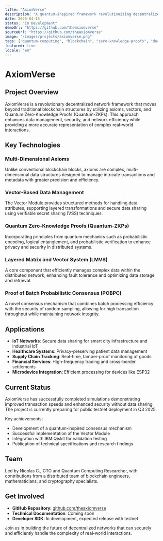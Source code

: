 ```yaml
---
title: "AxiomVerse"
description: "A quantum-inspired framework revolutionizing decentralized networks with axioms, vectors, and quantum zero-knowledge proofs"
date: 2025-04-15
status: "In Development"
demoUrl: "https://github.com/theaxiomverse"
sourceUrl: "https://github.com/theaxiomverse"
image: "/images/projects/axiomverse.png"
tags: ["quantum-computing", "blockchain", "zero-knowledge-proofs", "decentralized-networks"]
featured: true
locale: "en"
---
```


# AxiomVerse

## Project Overview

AxiomVerse is a revolutionary decentralized network framework that moves beyond traditional blockchain structures by utilizing axioms, vectors, and Quantum Zero-Knowledge Proofs (Quantum-ZKPs). This approach enhances data management, security, and network efficiency while providing a more accurate representation of complex real-world interactions.

## Key Technologies

### Multi-Dimensional Axioms
Unlike conventional blockchain blocks, axioms are complex, multi-dimensional data structures designed to manage intricate transactions and metadata with greater precision and efficiency.

### Vector-Based Data Management
The Vector Module provides structured methods for handling data attributes, supporting layered transformations and secure data sharing using verifiable secret sharing (VSS) techniques.

### Quantum Zero-Knowledge Proofs (Quantum-ZKPs)
Incorporating principles from quantum mechanics such as probabilistic encoding, logical entanglement, and probabilistic verification to enhance privacy and security in distributed systems.

### Layered Matrix and Vector System (LMVS)
A core component that efficiently manages complex data within the distributed network, enhancing fault tolerance and optimizing data storage and retrieval.

### Proof of Batch Probabilistic Consensus (POBPC)
A novel consensus mechanism that combines batch processing efficiency with the security of random sampling, allowing for high transaction throughput while maintaining network integrity.

## Applications

- **IoT Networks**: Secure data sharing for smart city infrastructure and industrial IoT
- **Healthcare Systems**: Privacy-preserving patient data management
- **Supply Chain Tracking**: Real-time, tamper-proof monitoring of goods
- **Financial Services**: High-frequency trading and cross-border settlements
- **Microdevice Integration**: Efficient processing for devices like ESP32

## Current Status

AxiomVerse has successfully completed simulations demonstrating improved transaction speeds and enhanced security without data sharing. The project is currently preparing for public testnet deployment in Q3 2025.

Key achievements:
- Development of a quantum-inspired consensus mechanism
- Successful implementation of the Vector Module
- Integration with IBM Qiskit for validation testing
- Publication of technical specifications and research findings

## Team

Led by Nicolas C., CTO and Quantum Computing Researcher, with contributions from a distributed team of blockchain engineers, mathematicians, and cryptography specialists.

## Get Involved

- **GitHub Repository**: [github.com/theaxiomverse](https://github.com/theaxiomverse)
- **Technical Documentation**: Coming soon
- **Developer SDK**: In development, expected release with testnet

Join us in building the future of decentralized networks that can securely and efficiently handle the complexity of real-world interactions.